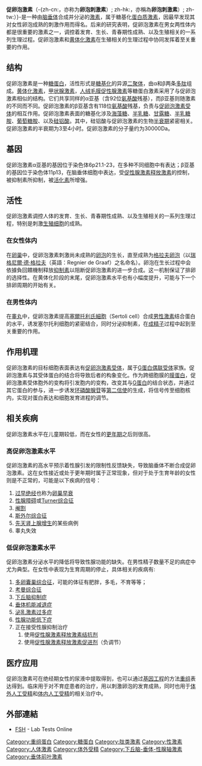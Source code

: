 {{NoteTA|G1=Lifesciences}}
{{protein
| Name = [[糖蛋白激素α亚基|糖蛋白激素，α多肽]]
| caption =
| image =
| width =
| HGNCid = 1885
| Symbol = [[糖蛋白激素α亚基|CGA]]
| AltSymbols =
| EntrezGene = 1081
| OMIM = 118850
| RefSeq = NM_000735
| UniProt = P01215
| PDB =
| ECnumber =
| Chromosome = 6
| Arm = q
| Band = 14
| LocusSupplementaryData = -q21
}}
{{protein
| Name = [[FSHB|促卵泡激素，β多肽]]
| caption = 促卵泡激素
| image = Follitropine.gif
| width =
| HGNCid = 3964
| Symbol = [[FSHB|FSHB]]
| AltSymbols =
| EntrezGene = 2488
| OMIM = 136530
| RefSeq = NM_000510
| UniProt = P01225
| PDB =
| ECnumber =
| Chromosome = 11
| Arm = p
| Band = 13
| LocusSupplementaryData =
}}
'''促卵泡激素'''（{{Lang-en|'''follicle-stimulating hormone''', '''FSH'''}}-{zh-cn:，亦称为'''卵泡刺激素'''）; zh-hk:，亦稱為'''卵泡刺激素'''）; zh-tw:）}-是一种由[[脑垂体|脑垂体]]合成并分泌的[[激素|激素]]，属于糖基化[[蛋白质激素|蛋白质激素]]，因最早发现其对女性卵泡成熟的刺激作用而得名。后来的研究表明，促卵泡激素在男女两性体内都是很重要的激素之一，调控着发育、生长、青春期性成熟、以及生殖相关的一系列生理过程。促卵泡激素和[[黄体化激素|黄体化激素]]在生殖相关的生理过程中协同发挥着至关重要的作用。

== 结构 ==
促卵泡激素是一种[[糖蛋白|糖蛋白]]，活性形式是[[糖基化|糖基化]]的异源[[二聚体|二聚体]]，由α和β两条[[多肽|多肽]]组成。[[黄体化激素|黄体化激素]]，[[甲状腺激素|甲状腺激素]]，[[人绒毛膜促性腺激素|人绒毛膜促性腺激素]]等糖蛋白激素采用了与促卵泡激素相似的结构。它们共享同样的α亚基（含92位[[氨基酸|氨基酸]]残基），而β亚基则随激素的不同而不同。促卵泡激素的β亚基含有118位[[氨基酸|氨基酸]]残基，负责与[[促卵泡激素受体|促卵泡激素受体]]的相互作用。促卵泡激素表面的糖基化涉及[[海藻糖|海藻糖]]、[[半乳糖|半乳糖]]、[[甘露糖|甘露糖]]、[[半乳糖胺|半乳糖胺]]、[[葡萄糖胺|葡萄糖胺]]、以及[[硅铝酸|硅铝酸]]。其中，硅铝酸与促卵泡激素的生物[[半衰期|半衰期]]紧密相关。促卵泡激素的半衰期为3至4小时。促卵泡激素的分子量约为30000Da。

== 基因 ==
促卵泡激素α亚基的基因位于染色体6p21.1-23，在多种不同细胞中有表达；β亚基的基因位于染色体11p13，在脑垂体细胞中表达，受[[促性腺激素释放激素|促性腺激素释放激素]]的控制，被抑制素所抑制，被[[活化素|活化素]]所增强。

== 活性 ==
促卵泡激素调控人体的发育、生长、青春期性成熟、以及生殖相关的一系列生理过程，特别是刺激[[生殖细胞|生殖细胞]]的成熟。

=== 在女性体内 ===
在[[卵巢|卵巢]]中，促卵泡激素刺激尚未成熟的[[卵泡|卵泡]]的生长，直至成熟为[[格拉夫卵泡|格拉夫卵泡]]（以[[瑞格尼尔·德·格拉夫|瑞格尼爾·德·格拉夫]]（英語：Regnier de Graaf）之名命名）。卵泡在生长过程中会依據負回饋機制释放[[抑制素|抑制素]]以阻断促卵泡激素的进一步合成。这一机制保证了排卵的选择性。在黄体化阶段的末尾，促卵泡激素水平也有小幅度提升，可能与下一个排卵周期的开始有关。

=== 在男性体内 ===
在[[睾丸|睾丸]]中，促卵泡激素提高[[塞爾托利氏細胞|塞爾托利氏細胞]]（Sertoli cell）合成[[男性激素|男性激素]]结合蛋白的水平，诱发塞尔托利细胞的紧密结合，同时分泌抑制素，在[[成精子|成精子]]过程中起到至关重要的作用。

== 作用机理 ==
促卵泡激素的目标细胞表面表达有[[促卵泡激素受体|促卵泡激素受体]]，属于[[G蛋白偶联受体|G蛋白偶联受体]]家族。促卵泡激素与其受体蛋白的结合将导致后者的构象变化。作为跨细胞膜的[[膜蛋白|膜蛋白]]，促卵泡激素受体胞外的变构将引发胞内的变构，改变其与[[G蛋白|G蛋白]]的结合状态，并通过其它蛋白的参与，进一步诱发[[环磷酸腺苷|环磷酸腺苷]]等[[第二信使|第二信使]]的生成，将信号传至细胞核内，实现对蛋白表达和细胞发育进程的调节。

== 相关疾病 ==
促卵泡激素水平在儿童期较低，而在女性的[[更年期|更年期]]之后则很高。

=== 高促卵泡激素水平 ===
促卵泡激素的高水平预示着性腺引发的限制性反馈缺失，导致脑垂体不断合成促卵泡激素。这在女性接近或处于更年期时属于正常现象，但对于处于生育年龄的女性则是不正常的，可能是以下疾病的信号：

# [[过早绝经|过早绝经]]也称为[[卵巢早衰|卵巢早衰]]
# [[性腺障碍|性腺障碍]]或[[Turner综合征|Turner综合征]]
# [[阉割|阉割]]
# [[斯外尔综合征|斯外尔综合征]]
# [[先天肾上腺增生|先天肾上腺增生]]的某些病例
# 睾丸失效

=== 低促卵泡激素水平 ===
促卵泡激素分泌水平的降低将导致性腺功能的缺失。在男性精子数量不足的病症中尤为典型。在女性中表现为生育周期的停止，具体相关的疾病有:

# [[多卵囊巢综合征|多卵囊巢综合征]]，可能的体征有肥胖，多毛，不育等等；
# [[考曼综合征|考曼综合征]]  
# [[下丘脑抑制症|下丘脑抑制症]]
# [[垂体机能减退症|垂体机能减退症]]
# [[泌乳激素过多症|泌乳激素过多症]]
# [[性腺功能低下症|性腺功能低下症]]
# 正在接受性腺抑制治疗
## 使用[[促性腺激素释放激素结抗剂|促性腺激素释放激素结抗剂]]
## 使用[[促性腺激素释放激素促进剂|促性腺激素释放激素促进剂]]（负调节）

== 医疗应用 ==
促卵泡激素可在绝经期女性的尿液中提取得到，也可以通过[[基因工程|基因工程]]的方法[[重组|重组]]表达得到。临床用于对不育症患者的治疗，用以刺激卵泡的发育成熟，同时也用于[[体外人工受精|体外人工受精]]和[[体内人工受精|体内人工受精]]的相关治疗中。

==外部連結==
{{Commonscat|Follicle-stimulating hormone|促卵泡激素}}
* [http://labtestsonline.org/understanding/analytes/fsh/tab/test FSH]{{Wayback|url=http://labtestsonline.org/understanding/analytes/fsh/tab/test |date=20150727151903 }} - Lab Tests Online

{{激素}}
{{Peptidergics}}
{{辅助生殖技术}}

[[Category:重组蛋白|Category:重组蛋白]]
[[Category:糖蛋白|Category:糖蛋白]]
[[Category:肽类激素|Category:肽类激素]]
[[Category:性激素|Category:性激素]]
[[Category:人体激素|Category:人体激素]]
[[Category:体外受精|Category:体外受精]]
[[Category:下丘脑-垂体-性腺轴激素|Category:下丘脑-垂体-性腺轴激素]]
[[Category:垂体前叶激素|Category:垂体前叶激素]]